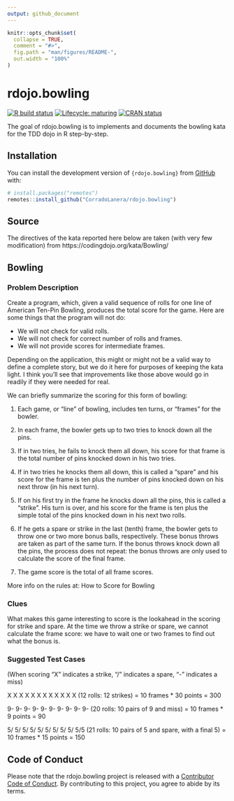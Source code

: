```yaml
---
output: github_document
---
```


<!-- README.md is generated from README.Rmd. Please edit that file -->

```r
knitr::opts_chunk$set(
  collapse = TRUE,
  comment = "#>",
  fig.path = "man/figures/README-",
  out.width = "100%"
)
```

# rdojo.bowling

<!-- badges: start -->
[![R build status](https://github.com/CorradoLanera/rdojo.bowling/workflows/R-CMD-check/badge.svg)](https://github.com/CorradoLanera/rdojo.bowling/actions)
[![Lifecycle: maturing](https://img.shields.io/badge/lifecycle-maturing-blue.svg)](https://www.tidyverse.org/lifecycle/#maturing)
[![CRAN status](https://www.r-pkg.org/badges/version/rdojo.bowling)](https://CRAN.R-project.org/package=rdojo.bowling)
<!-- badges: end -->

The goal of rdojo.bowling is to implements and documents the bowling
kata for the TDD dojo in R step-by-step.

## Installation

You can install the development version of `{rdojo.bowling}` from [GitHub](https://github.com) with:

``` r
# install.packages("remotes")
remotes::install_github("CorradoLanera/rdojo.bowling")
```


## Source
The directives of the kata reported here below are taken (with very
few modification) from https://codingdojo.org/kata/Bowling/


## Bowling

### Problem Description

Create a program, which, given a valid sequence of rolls for one line of
American Ten-Pin Bowling, produces the total score for the game. Here
are some things that the program will not do:

- We will not check for valid rolls.
- We will not check for correct number of rolls and frames.
- We will not provide scores for intermediate frames.

Depending on the application, this might or might not be a valid way to
define a complete story, but we do it here for purposes of keeping the
kata light. I think you’ll see that improvements like those above would
go in readily if they were needed for real.

We can briefly summarize the scoring for this form of bowling:

1. Each game, or “line” of bowling, includes ten turns, or “frames” for
the bowler.

2. In each frame, the bowler gets up to two tries to knock down all the
pins.

3. If in two tries, he fails to knock them all down, his score for that
frame is the total number of pins knocked down in his two tries.

4. If in two tries he knocks them all down, this is called a “spare” and
his score for the frame is ten plus the number of pins knocked down on
his next throw (in his next turn).

5. If on his first try in the frame he knocks down all the pins, this is
called a “strike”. His turn is over, and his score for the frame is ten
plus the simple total of the pins knocked down in his next two rolls.

6. If he gets a spare or strike in the last (tenth) frame, the bowler
gets to throw one or two more bonus balls, respectively. These bonus
throws are taken as part of the same turn. If the bonus throws knock
down all the pins, the process does not repeat: the bonus throws are
only used to calculate the score of the final frame.

7. The game score is the total of all frame scores.

More info on the rules at: How to Score for Bowling

### Clues

What makes this game interesting to score is the lookahead in the
scoring for strike and spare. At the time we throw a strike or spare, we
cannot calculate the frame score: we have to wait one or two frames to
find out what the bonus is.

### Suggested Test Cases

(When scoring “X” indicates a strike, “/” indicates a spare, “-”
indicates a miss)

X X X X X X X X X X X X (12 rolls: 12 strikes) = 10 frames * 30 points =
300

9- 9- 9- 9- 9- 9- 9- 9- 9- 9- (20 rolls: 10 pairs of 9 and miss) = 10
frames * 9 points = 90

5/ 5/ 5/ 5/ 5/ 5/ 5/ 5/ 5/ 5/5 (21 rolls: 10 pairs of 5 and spare, with
a final 5) = 10 frames * 15 points = 150



## Code of Conduct

Please note that the rdojo.bowling project is released with a [Contributor Code of Conduct](https://contributor-covenant.org/version/2/0/CODE_OF_CONDUCT.html). By contributing to this project, you agree to abide by its terms.
